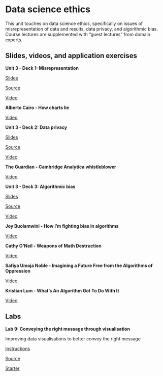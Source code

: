 # Data science ethics {#ethics .unnumbered}

This unit touches on data science ethics, specifically on issues of misrepresentation of data and results, data privacy, and algorithmic bias.
Course lectures are supplemented with "guest lectures" from domain experts.

## Slides, videos, and application exercises

::: {.slide-deck}
**Unit 3 - Deck 1: Misrepresentation**

::: {.slides}
[Slides](https://rstudio-education.github.io/datascience-box/course-materials/slides/u3-d01-misrepresentation/u3-d01-misrepresentation.html#1)
:::

::: {.source}
[Source](https://github.com/rstudio-education/datascience-box/tree/master/course-materials/slides/u3-d01-misrepresentation)
:::

::: {.video}
[Video](https://youtu.be/C_-rTKfswUI)
:::
:::

::: {.guest-lecture}
**Alberto Cairo - How charts lie**

::: {.video}
[Video](https://youtu.be/Low28hx4wyk)
:::
:::

::: {.slide-deck}
**Unit 3 - Deck 2: Data privacy**

::: {.slides}
[Slides](https://rstudio-education.github.io/datascience-box/course-materials/slides/u3-d02-privacy/u3-d02-privacy.html#1)
:::

::: {.source}
[Source](https://github.com/rstudio-education/datascience-box/tree/master/course-materials/slides/u3-d02-privacy)
:::

::: {.video}
[Video](https://youtu.be/c4fvdoNbcSw)
:::
:::

::: {.guest-lecture}
**The Guardian - Cambridge Analytica whistleblower**

::: {.video}
[Video](https://youtu.be/FXdYSQ6nu-M)
:::
:::

::: {.slide-deck}
**Unit 3 - Deck 3: Algorithmic bias**

::: {.slides}
[Slides](https://rstudio-education.github.io/datascience-box/course-materials/slides/u3-d03-algorithmic-bias/u3-d03-algorithmic-bias.html#1)
:::

::: {.source}
[Source](https://github.com/rstudio-education/datascience-box/tree/master/course-materials/slides/u3-d03-algorithmic-bias)
:::

::: {.video}
[Video](https://youtu.be/c4fvdoNbcSw)
:::
:::

::: {.guest-lecture}
**Joy Buolamwini - How I'm fighting bias in algorithms**

::: {.video}
[Video](https://youtu.be/UG_X_7g63rY)
:::
:::

::: {.guest-lecture}
**Cathy O'Neil - Weapons of Math Destruction**

::: {.video}
[Video](https://youtu.be/TQHs8SA1qpk)
:::
:::

::: {.guest-lecture}
**Safiya Umoja Noble - Imagining a Future Free from the Algorithms of Oppression**

::: {.video}
[Video](https://youtu.be/tNi_U1Bb1S0)
:::
:::

::: {.guest-lecture}
**Kristian Lum - What's An Algorithm Got To Do With It**

::: {.video}
[Video](https://youtu.be/5zxDwA99soA)
:::
:::

## Labs

::: {.lab}
**Lab 9: Conveying the right message through visualisation**

Improving data visualisations to better convey the right message

::: {.instructions}
[Instructions](https://rstudio-education.github.io/datascience-box/course-materials/lab-instructions/lab-09/lab-09-better-viz.html)
:::

::: {.source}
[Source](https://github.com/rstudio-education/datascience-box/tree/master/course-materials/lab-instructions/lab-09)
:::

::: {.starter}
[Starter](https://github.com/rstudio-education/datascience-box/tree/master/course-materials/starters/lab/lab-09-better-viz)
:::
:::
